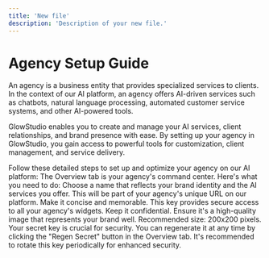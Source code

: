 ```yaml
---
title: 'New file'
description: 'Description of your new file.'
---
```

# Agency Setup Guide

<Accordion title="Understanding Agencies in AI Services">
An agency is a business entity that provides specialized services to clients. In the context of our AI platform, an agency offers AI-driven services such as chatbots, natural language processing, automated customer service systems, and other AI-powered tools.

GlowStudio enables you to create and manage your AI services, client relationships, and brand presence with ease. By setting up your agency in GlowStudio, you gain access to powerful tools for customization, client management, and service delivery.
</Accordion>

<AccordionGroup>

<Accordion title="Setting Up Your Agency: A Comprehensive Guide">
Follow these detailed steps to set up and optimize your agency on our AI platform:

<Steps>

<Step title="Configure the Overview Tab">
The Overview tab is your agency's command center. Here's what you need to do:

<Steps>
  <Step title="Set your agency's name">
    Choose a name that reflects your brand identity and the AI services you offer.
  </Step>
  
  <Step title="Define your branding text (URL)">
    This will be part of your agency's unique URL on our platform. Make it concise and memorable.
  </Step>
  
  <Step title="Generate a secret key">
    This key provides secure access to all your agency's widgets. Keep it confidential.
  </Step>
  
  <Step title="Upload your agency logo">
    Ensure it's a high-quality image that represents your brand well. Recommended size: 200x200 pixels.
  </Step>
</Steps>

<Info>
Your secret key is crucial for security. You can regenerate it at any time by clicking the "Regen Secret" button in the Overview tab. It's recommended to rotate this key periodically for enhanced security.
</Info>
</Step>

</Steps>
</Accordion>

</AccordionGroup>